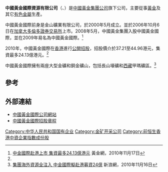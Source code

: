{{Infobox Company
|company_name = 中國黃金國際資源有限公司<br>China Gold International Resources Limited
|company_logo =<!-- 注释出：[[File:China_Gold.jpg|250px]] -->
|company_type = 上市公司 ({{hkex|2099}}{{TSX|CGG}})
|company_slogan = 
|foundation = 2009年
|location = Suite 660, One Bentall Centre,505 Burrard Street，Vancouver, BC Canada V7X 1M4
|key_people = 宋鑫(董事會主席兼執行董事)
|industry = 採礦
|sales = 
|profit =
|asset =
|revenue = 
|market_value = 13億美元(2014年9月)
|num_employees = 
|products = 
|homepage = [http://www.chinagoldintl.com/ 中国黄金国际资源有限公司]
}}


'''中國黃金國際資源有限公司'''（{{sehk|2099}}、{{tsx|CGG}}）是[[中國黃金集團公司|中國黃金集團公司]]旗下公司，主要從事[[黃金|黃金]]及其它[[有色金屬|有色金屬]]生產。

中國黃金國際前身是金山礦業有限公司，於2000年5月成立。並於2006年10月6日在[[加拿大|加拿大]][[多倫多證券交易所|多倫多證券交易所]]上市。2008年5月，中國黃金集團入股中國黃金國際，並在2009年易名為中國黃金國際。<ref name='cnfol'>[http://big5.cnfol.com/big5/gold.cnfol.com/101117/171,2022,8812506,00.shtml 中金國際赴港上市 集資最多24.13億港元]{{dead link|date=2018年2月 |bot=InternetArchiveBot |fix-attempted=yes }} 黃金網，2010年11月17日</ref>

2010年，中國黃金國際在[[香港|香港]]進行[[公開招股|公開招股]]，招股價介於37.21至44.96港元，集資最多24.13億港元。<ref name = 'cnfol' />

中國黃金國際擁有兩座大型金礦和銅金礦山，包括長山壕礦和[[西藏|西藏]]甲瑪礦區。<ref>[http://finance.sina.com/bg/chinamkt/sinacn/20101116/1505176347.html 集團海外資源全注入 中金國際擬赴港募資24億] {{Wayback|url=http://finance.sina.com/bg/chinamkt/sinacn/20101116/1505176347.html |date=20160304190244 }} 新浪網，2010年11月16日</ref>

==參考==
{{reflist}}

==外部連結==
*[https://web.archive.org/web/20130514202020/http://www.chinagoldintl.com/ 中國黃金國際公司網站]
*[https://web.archive.org/web/20110623050836/http://www.hkexnews.hk/listedco/listconews/sehk/20101117/LTN20101117012_C.HTM 中國黃金國際招股章程]

[[Category:中华人民共和国国有企业|Category:中华人民共和国国有企业]]
[[Category:金矿开采公司|Category:金矿开采公司]]
[[Category:前恒生香港中資企業指數成份股|Category:前恒生香港中資企業指數成份股]]<!--仅2011年6月至9月-->